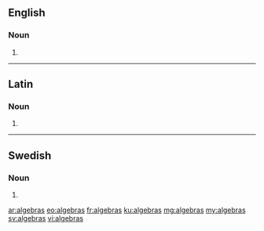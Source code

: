 ==English==

===Noun===
{{head|en|plural}}

# {{plural of|algebra|lang=en}}

----

==Latin==

===Noun===
{{la-noun-form|algebrās}}

# {{inflection of|algebra||acc|p|lang=la}}

----

==Swedish==

===Noun===
{{head|sv|noun form}}

# {{sv-noun-form-indef-gen|algebra}}

[[ar:algebras]]
[[eo:algebras]]
[[fr:algebras]]
[[ku:algebras]]
[[mg:algebras]]
[[my:algebras]]
[[sv:algebras]]
[[vi:algebras]]